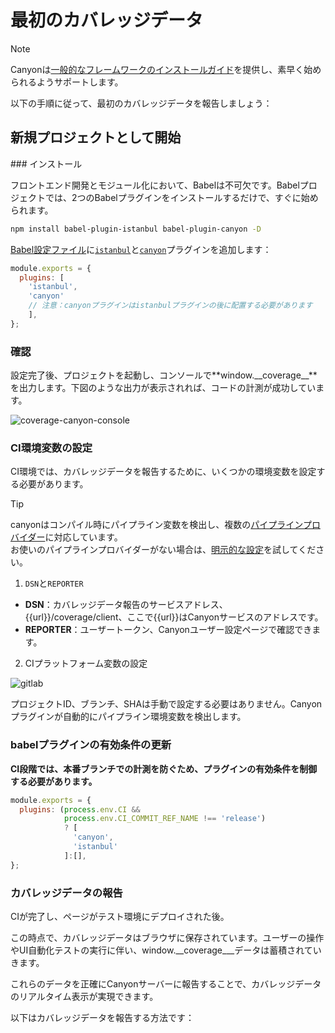 
# 最初のカバレッジデータ

> [!NOTE]
>
> Canyonは[一般的なフレームワークのインストールガイド](/documentation/installation/getting-started)を提供し、素早く始められるようサポートします。

以下の手順に従って、最初のカバレッジデータを報告しましょう：

## 新規プロジェクトとして開始

<Steps>
  ### インストール

フロントエンド開発とモジュール化において、Babelは不可欠です。Babelプロジェクトでは、2つのBabelプラグインをインストールするだけで、すぐに始められます。

```sh npm2yarn
npm install babel-plugin-istanbul babel-plugin-canyon -D
```

[Babel設定ファイル](https://babeljs.io/docs/config-files#configuration-file-types)に[`istanbul`](https://www.npmjs.com/package/babel-plugin-istanbul)と[`canyon`](https://www.npmjs.com/package/babel-plugin-canyon)プラグインを追加します：

  ```js filename="babel.config.js" {3,4} copy
  module.exports = {
    plugins: [
      'istanbul',
      'canyon'
      // 注意：canyonプラグインはistanbulプラグインの後に配置する必要があります
      ],
  };
  ```

### 確認

設定完了後、プロジェクトを起動し、コンソールで**window.\_\_coverage\_\_**を出力します。下図のような出力が表示されれば、コードの計測が成功しています。

![coverage-canyon-console](/static/documentation/getting-started/first-coverage/coverage-canyon-console.png)

### CI環境変数の設定

CI環境では、カバレッジデータを報告するために、いくつかの環境変数を設定する必要があります。

> [!TIP]
>
> canyonはコンパイル時にパイプライン変数を検出し、複数の[パイプラインプロバイダー](/documentation/reference/provider)に対応しています。<br/>
> お使いのパイプラインプロバイダーがない場合は、[明示的な設定](/documentation/ecosystem/babel-plugin-canyon#配置)を試してください。


1. `DSN`と`REPORTER`

- **DSN**：カバレッジデータ報告のサービスアドレス、\{\{url\}\}/coverage/client、ここで\{\{url\}\}はCanyonサービスのアドレスです。
- **REPORTER**：ユーザートークン、Canyonユーザー設定ページで確認できます。

2. CIプラットフォーム変数の設定

![gitlab](/static/documentation/getting-started/first-coverage/gitlab-var-config.png)

<Callout type="info" emoji="ℹ️">
  プロジェクトID、ブランチ、SHAは手動で設定する必要はありません。Canyonプラグインが自動的にパイプライン環境変数を検出します。
</Callout>

  ### babelプラグインの有効条件の更新

  __CI段階では、本番ブランチでの計測を防ぐため、プラグインの有効条件を制御する必要があります。__

  ```js {2,3} copy
  module.exports = {
    plugins: (process.env.CI &&
              process.env.CI_COMMIT_REF_NAME !== 'release')
              ? [
                'canyon',
                'istanbul'
              ]:[],
  };
  ```

  ### カバレッジデータの報告

  CIが完了し、ページがテスト環境にデプロイされた後。

  この時点で、カバレッジデータはブラウザに保存されています。ユーザーの操作やUI自動化テストの実行に伴い、window.__coverage___データは蓄積されていきます。

  これらのデータを正確にCanyonサーバーに報告することで、カバレッジデータのリアルタイム表示が実現できます。


  以下はカバレッジデータを報告する方法です：

  <Cards>
  <Cards.Card
    title="UI自動化テスト"
    href="/documentation/end-to-end-testing/playwright"
  />
  <Cards.Card
    title="手動テスト"
    href="/documentation/ecosystem/canyon-extension"
  />
</Cards>
</Steps>
